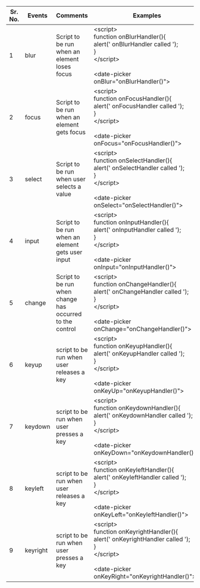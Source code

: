 
 
|Sr. No.|Events|Comments|Examples|
|--- |--- |--- |--- |
|1|blur| Script to be run when an element loses focus|&lt;script&gt;<br/>function onBlurHandler(){<br/>alert(' onBlurHandler called ');<br/>}<br/>&lt;/script&gt;<br/><br/>&lt;date-picker onBlur="onBlurHandler\(\)"&gt;|
|2|focus|Script to be run when an element gets focus|&lt;script&gt;<br/>function onFocusHandler(){<br/>alert(' onFocusHandler called ');<br/>}<br/>&lt;/script&gt;<br/><br/>&lt;date-picker onFocus="onFocusHandler\(\)"&gt;|
|3|select|Script to be run when user selects a value|&lt;script&gt;<br/>function onSelectHandler(){<br/>alert(' onSelectHandler called ');<br/>}<br/>&lt;/script&gt;<br/><br/>&lt;date-picker onSelect="onSelectHandler\(\)"&gt;|
|4|input|Script to be run when an element gets user input|&lt;script&gt;<br/>function onInputHandler(){<br/>alert(' onInputHandler called ');<br/>}<br/>&lt;/script&gt;<br/><br/>&lt;date-picker onInput="onInputHandler\(\)"&gt;|
|5|change|Script to be run when change has occurred to the control|&lt;script&gt;<br/>function onChangeHandler(){<br/>alert(' onChangeHandler called ');<br/>}<br/>&lt;/script&gt;<br/><br/>&lt;date-picker onChange="onChangeHandler\(\)"&gt;|
|6|keyup|script to be run when user releases a key|&lt;script&gt;<br/>function onKeyupHandler(){<br/>alert(' onKeyupHandler called ');<br/>}<br/>&lt;/script&gt;<br/><br/>&lt;date-picker onKeyUp="onKeyupHandler\(\)"&gt;|
|7|keydown|script to be run when user presses a key|&lt;script&gt;<br/>function onKeydownHandler(){<br/>alert(' onKeydownHandler called ');<br/>}<br/>&lt;/script&gt;<br/><br/>&lt;date-picker onKeyDown="onKeydownHandler\(\)"&gt;|
|8|keyleft|script to be run when user releases a key|&lt;script&gt;<br/>function onKeyleftHandler(){<br/>alert(' onKeyleftHandler called ');<br/>}<br/>&lt;/script&gt;<br/><br/>&lt;date-picker onKeyLeft="onKeyleftHandler\(\)"&gt;|
|9|keyright|script to be run when user presses a key|&lt;script&gt;<br/>function onKeyrightHandler(){<br/>alert(' onKeyrightHandler called ');<br/>}<br/>&lt;/script&gt;<br/><br/>&lt;date-picker onKeyRight="onKeyrightHandler\(\)"&gt;|


